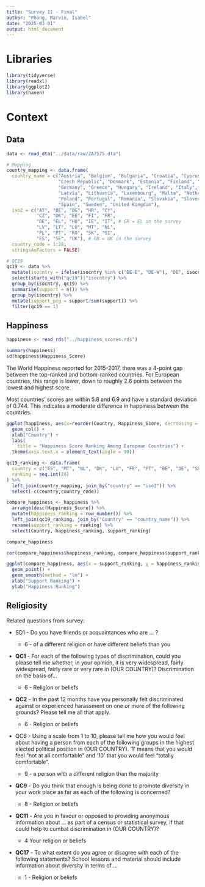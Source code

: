 ```yaml
---
title: "Survey II - Final"
author: "Phong, Marvin, Isabel"
date: "2025-03-01"
output: html_document
---
```


# Libraries

```r
library(tidyverse)
library(readxl)
library(ggplot2)
library(haven)
```

# Context

## Data

```r
data <- read_dta("../data/raw/ZA7575.dta")

# Mapping
country_mapping <- data.frame(
  country_name = c("Austria", "Belgium", "Bulgaria", "Croatia", "Cyprus", 
                   "Czech Republic", "Denmark", "Estonia", "Finland", "France", 
                   "Germany", "Greece", "Hungary", "Ireland", "Italy", 
                   "Latvia", "Lithuania", "Luxembourg", "Malta", "Netherlands", 
                   "Poland", "Portugal", "Romania", "Slovakia", "Slovenia", 
                   "Spain", "Sweden", "United Kingdom"),
  iso2 = c("AT", "BE", "BG", "HR", "CY", 
           "CZ", "DK", "EE", "FI", "FR", 
           "DE", "EL", "HU", "IE", "IT", # GR = EL in the survey
           "LV", "LT", "LU", "MT", "NL", 
           "PL", "PT", "RO", "SK", "SI", 
           "ES", "SE", "UK"), # GB = UK in the survey
  country_code = 1:28,  
  stringsAsFactors = FALSE)

# QC19
qc19 <- data %>% 
  mutate(isocntry = ifelse(isocntry %in% c("DE-E", "DE-W"), "DE", isocntry)) %>% 
  select(starts_with("qc19")|"isocntry") %>% 
  group_by(isocntry, qc19) %>% 
  summarise(support = n()) %>% 
  group_by(isocntry) %>% 
  mutate(support_pcg = support/sum(support)) %>% 
  filter(qc19 == 1) 
```

## Happiness

```r
happiness <- read_rds("../happiness_scores.rds")
```

```r
summary(happiness)
sd(happiness$Happiness_Score)
```

The World Happiness reported for 2015-2017, there was a 4-point gap between the top-ranked and bottom-ranked countries. For European countries, this range is lower, down to roughly 2.6 points between the lowest and highest score.

Most countries' scores are within 5.8 and 6.9 and have a standard deviation of 0.744. This indicates a moderate difference in happiness between the countries.

```r
ggplot(happiness, aes(x=reorder(Country, Happiness_Score, decreasing = TRUE), y=Happiness_Score)) +
  geom_col() +
  xlab("Country") +
  labs(
    title = "Happiness Score Ranking Among European Countries") +
  theme(axis.text.x = element_text(angle = 90))
```

```r
qc19_ranking <- data.frame(
  country = c("ES", "MT", "NL", "DK", "LU", "FR", "PT", "BE", "DE", "SE", "FI", "UK", "IE", "AT", "EL", "EE", "SI", "IT", "LV", "CY", "PL", "HR", "CZ", "LT", "SK", "RO", "HU", "BG"),
  ranking = seq.int(28)
) %>% 
  left_join(country_mapping, join_by("country" == "iso2")) %>% 
  select(-c(country,country_code))

compare_happiness <- happiness %>% 
  arrange(desc(Happiness_Score)) %>% 
  mutate(happiness_ranking = row_number()) %>% 
  left_join(qc19_ranking, join_by("Country" == "country_name")) %>% 
  rename(support_ranking = ranking) %>% 
  select(Country, happiness_ranking, support_ranking)

compare_happiness
```

```r
cor(compare_happiness$happiness_ranking, compare_happiness$support_ranking)
```

```r
ggplot(compare_happiness, aes(x = support_ranking, y = happiness_ranking)) +
  geom_point() + 
  geom_smooth(method = "lm") +
  xlab("Support Ranking") +
  ylab("Happiness Ranking")
```

## Religiosity

Related questions from survey:

-   SD1 - Do you have friends or acquaintances who are ... ?

    -   6 - of a different religion or have different beliefs than you

-   **QC1** - For each of the following types of discrimination, could you please tell me whether, in your opinion, it is very widespread, fairly widespread, fairly rare or very rare in (OUR COUNTRY)? Discrimination on the basis of…

    -   6 - Religion or beliefs

-   **QC2** - In the past 12 months have you personally felt discriminated against or experienced harassment on one or more of the following grounds? Please tell me all that apply.

    -   6 - Religion or beliefs

-   QC6 - Using a scale from 1 to 10, please tell me how you would feel about having a person from each of the following groups in the highest elected political position in (OUR COUNTRY). '1' means that you would feel "not at all comfortable" and '10' that you would feel "totally comfortable".

    -   9 - a person with a different religion than the majority

-   **QC9** - Do you think that enough is being done to promote diversity in your work place as far as each of the following is concerned?

    -   8 - Religion or beliefs

-   **QC11** - Are you in favour or opposed to providing anonymous information about … as part of a census or statistical survey, if that could help to combat discrimination in (OUR COUNTRY)?

    -   4 Your religion or beliefs

-   **QC17** - To what extent do you agree or disagree with each of the following statements? School lessons and material should include information about diversity in terms of …

    -   1 - Religion or beliefs
